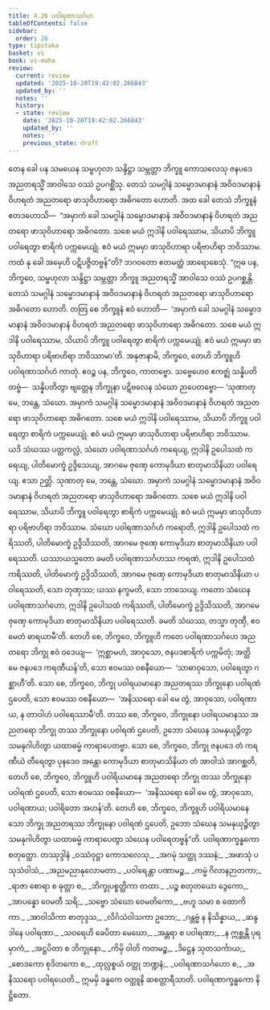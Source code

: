 ```yaml
---
title: 4.26 ပဝါရဏာသင်္ဂဟ
tableOfContents: false
sidebar:
  order: 26
type: tipitaka
basket: vi
book: vi-maha
review:
  current: review
  updated: '2025-10-20T19:42:02.266843'
  updated_by: ''
  notes: ''
  history:
  - state: review
    date: '2025-10-20T19:42:02.266843'
    updated_by: ''
    notes: ''
    previous_state: draft
---
```



<DynamicBreadcrumb />


<ReviewStatus review={frontmatter.review} showDetails={true} />

<HypothesisAnnotation frontmatter={frontmatter} />

<Division number="241" book="vi-maha" e="ch" v="3" p="261">

<Paragraph number="1111" book="vi-maha">
တေန ခေါ ပန သမယေန သမ္ဗဟုလာ သန္ဒိဋ္ဌာ သမ္ဘတ္တာ ဘိက္ခူ ကောသလေသု ဇနပဒေ အညတရသ္မိံ အာဝါသေ ဝဿံ ဥပဂစ္ဆိံသု. တေသံ သမဂ္ဂါနံ သမ္မောဒမာနာနံ အဝိဝဒမာနာနံ ဝိဟရတံ အညတရော ဖာသုဝိဟာရော အဓိဂတော ဟောတိ. အထ ခေါ တေသံ ဘိက္ခူနံ ဧတဒဟောသိ—  “အမှာကံ ခေါ သမဂ္ဂါနံ သမ္မောဒမာနာနံ အဝိဝဒမာနာနံ ဝိဟရတံ အညတရော ဖာသုဝိဟာရော အဓိဂတော. သစေ မယံ ဣဒါနိ ပဝါရေဿာမ, သိယာပိ ဘိက္ခူ ပဝါရေတွာ စာရိကံ ပက္ကမေယျုံ. ဧဝံ မယံ ဣမမှာ ဖာသုဝိဟာရာ ပရိဗာဟိရာ ဘဝိဿာမ. ကထံ နု ခေါ အမှေဟိ ပဋိပဇ္ဇိတဗ္ဗန်”တိ? ဘဂဝတော ဧတမတ္ထံ အာရောစေသုံ.
</Paragraph>

<Paragraph number="1112" book="vi-maha">
“ဣဓ ပန, ဘိက္ခဝေ, သမ္ဗဟုလာ သန္ဒိဋ္ဌာ သမ္ဘတ္တာ ဘိက္ခူ အညတရသ္မိံ အာဝါသေ ဝဿံ ဥပဂစ္ဆန္တိ. တေသံ သမဂ္ဂါနံ သမ္မောဒမာနာနံ အဝိဝဒမာနာနံ ဝိဟရတံ အညတရော ဖာသုဝိဟာရော အဓိဂတော ဟောတိ. တတြ စေ ဘိက္ခူနံ ဧဝံ ဟောတိ—  ‘အမှာကံ ခေါ သမဂ္ဂါနံ သမ္မောဒမာနာနံ အဝိဝဒမာနာနံ ဝိဟရတံ အညတရော ဖာသုဝိဟာရော အဓိဂတော. သစေ မယံ ဣဒါနိ ပဝါရေဿာမ, သိယာပိ ဘိက္ခူ ပဝါရေတွာ စာရိကံ ပက္ကမေယျုံ. ဧဝံ မယံ ဣမမှာ ဖာသုဝိဟာရာ ပရိဗာဟိရာ ဘဝိဿာမာ’တိ. အနုဇာနာမိ, ဘိက္ခဝေ, တေဟိ ဘိက္ခူဟိ ပဝါရဏာသင်္ဂဟံ ကာတုံ. ဧဝဉ္စ ပန, ဘိက္ခဝေ, ကာတဗ္ဗော. သဗ္ဗေဟေဝ ဧကဇ္ဈံ သန္နိပတိတဗ္ဗံ—  သန္နိပတိတွာ ဗျတ္တေန ဘိက္ခုနာ ပဋိဗလေန သံဃော ဉာပေတဗ္ဗော—
</Paragraph>

<Paragraph number="1113" book="vi-maha">
‘သုဏာတု မေ, ဘန္တေ, သံဃော. အမှာကံ သမဂ္ဂါနံ သမ္မောဒမာနာနံ အဝိဝဒမာနာနံ ဝိဟရတံ အညတရော ဖာသုဝိဟာရော အဓိဂတော. သစေ မယံ ဣဒါနိ ပဝါရေဿာမ, သိယာပိ ဘိက္ခူ ပဝါရေတွာ စာရိကံ ပက္ကမေယျုံ. ဧဝံ မယံ ဣမမှာ ဖာသုဝိဟာရာ ပရိဗာဟိရာ ဘဝိဿာမ. ယဒိ သံဃဿ ပတ္တကလ္လံ, သံဃော ပဝါရဏာသင်္ဂဟံ ကရေယျ, ဣဒါနိ ဥပေါသထံ ကရေယျ, ပါတိမောက္ခံ ဥဒ္ဒိသေယျ, အာဂမေ ဇုဏှေ ကောမုဒိယာ စာတုမာသိနိယာ ပဝါရေယျ. ဧသာ ဉတ္တိ.
</Paragraph>

<Paragraph number="1114" book="vi-maha">
သုဏာတု မေ, ဘန္တေ, သံဃော. အမှာကံ သမဂ္ဂါနံ သမ္မောဒမာနာနံ အဝိဝဒမာနာနံ ဝိဟရတံ အညတရော ဖာသုဝိဟာရော အဓိဂတော. သစေ မယံ ဣဒါနိ ပဝါရေဿာမ, သိယာပိ ဘိက္ခူ ပဝါရေတွာ စာရိကံ ပက္ကမေယျုံ. ဧဝံ မယံ ဣမမှာ ဖာသုဝိဟာရာ ပရိဗာဟိရာ ဘဝိဿာမ. သံဃော ပဝါရဏာသင်္ဂဟံ ကရောတိ, ဣဒါနိ ဥပေါသထံ ကရိဿတိ, ပါတိမောက္ခံ ဥဒ္ဒိသိဿတိ, အာဂမေ ဇုဏှေ ကောမုဒိယာ စာတုမာသိနိယာ ပဝါရေဿတိ. ယဿာယသ္မတော ခမတိ ပဝါရဏာသင်္ဂဟဿ ကရဏံ, ဣဒါနိ ဥပေါသထံ ကရိဿတိ, ပါတိမောက္ခံ ဥဒ္ဒိသိဿတိ, အာဂမေ ဇုဏှေ ကောမုဒိယာ စာတုမာသိနိယာ ပဝါရေဿတိ, သော တုဏှဿ; ယဿ နက္ခမတိ, သော ဘာသေယျ.
</Paragraph>

<Paragraph number="1115" book="vi-maha">
ကတော သံဃေန ပဝါရဏာသင်္ဂဟော, ဣဒါနိ ဥပေါသထံ ကရိဿတိ, ပါတိမောက္ခံ ဥဒ္ဒိသိဿတိ, အာဂမေ ဇုဏှေ ကောမုဒိယာ စာတုမာသိနိယာ ပဝါရေဿတိ. ခမတိ သံဃဿ, တသ္မာ တုဏှီ, ဧဝမေတံ ဓာရယာမီ’တိ.
</Paragraph>

<Paragraph number="1116" book="vi-maha">
တေဟိ စေ, ဘိက္ခဝေ, ဘိက္ခူဟိ ကတေ ပဝါရဏာသင်္ဂဟေ အညတရော ဘိက္ခု ဧဝံ ဝဒေယျ—  ‘ဣစ္ဆာမဟံ, အာဝုသော, ဇနပဒစာရိကံ ပက္ကမိတုံ; အတ္ထိ မေ ဇနပဒေ ကရဏီယန်’တိ, သော ဧဝမဿ ဝစနီယော—  ‘သာဓာဝုသော, ပဝါရေတွာ ဂစ္ဆာဟီ’တိ. သော စေ, ဘိက္ခဝေ, ဘိက္ခု ပဝါရယမာနော အညတရဿ ဘိက္ခုနော ပဝါရဏံ ဌပေတိ, သော ဧဝမဿ ဝစနီယော—  ‘အနိဿရော ခေါ မေ တွံ, အာဝုသော, ပဝါရဏာယ, န တာဝါဟံ ပဝါရေဿာမီ’တိ. တဿ စေ, ဘိက္ခဝေ, ဘိက္ခုနော ပဝါရယမာနဿ အညတရော ဘိက္ခု တဿ ဘိက္ခုနော ပဝါရဏံ ဌပေတိ, ဥဘော သံဃေန သမနုယုဉ္ဇိတွာ သမနုဂါဟိတွာ ယထာဓမ္မံ ကာရာပေတဗ္ဗာ. သော စေ, ဘိက္ခဝေ, ဘိက္ခု ဇနပဒေ တံ ကရဏီယံ တီရေတွာ ပုနဒေဝ အန္တော ကောမုဒိယာ စာတုမာသိနိယာ တံ အာဝါသံ အာဂစ္ဆတိ, တေဟိ စေ, ဘိက္ခဝေ, ဘိက္ခူဟိ ပဝါရိယမာနေ အညတရော ဘိက္ခု တဿ ဘိက္ခုနော ပဝါရဏံ ဌပေတိ, သော ဧဝမဿ ဝစနီယော—  ‘အနိဿရော ခေါ မေ တွံ, အာဝုသော, ပဝါရဏာယ; ပဝါရိတော အဟန်’တိ. တေဟိ စေ, ဘိက္ခဝေ, ဘိက္ခူဟိ ပဝါရိယမာနေ သော ဘိက္ခု အညတရဿ ဘိက္ခုနော ပဝါရဏံ ဌပေတိ, ဥဘော သံဃေန သမနုယုဉ္ဇိတွာ သမနုဂါဟိတွာ ယထာဓမ္မံ ကာရာပေတွာ သံဃေန ပဝါရေတဗ္ဗန်”တိ.

</Paragraph>
</Division>

<Paragraph number="1117" type="center" book="vi-maha">
ပဝါရဏာက္ခန္ဓကော စတုတ္ထော.



</Paragraph>

<Paragraph number="1118" type="center" book="vi-maha">
တဿုဒ္ဒါနံ


</Paragraph>

<Paragraph number="1119" type="verses" book="vi-maha">
_ဝဿံဝုဋ္ဌာ ကောသလေသု,_  
_အဂမုံ သတ္ထု ဒဿနံ;_  
_အဖာသုံ ပသုသံဝါသံ,_  
_အညမညာနုလောမတာ._  

</Paragraph>

<Paragraph number="1120" type="verses" book="vi-maha">
_ပဝါရေန္တာ ပဏာမဉ္စ,_  
_ကမ္မံ ဂိလာနဉာတကာ;_  
_ရာဇာ စောရာ စ ဓုတ္တာ စ,_  
_ဘိက္ခုပစ္စတ္ထိကာ တထာ._  

</Paragraph>

<Paragraph number="1121" type="verses" book="vi-maha">
_ပဉ္စ စတုတယော ဒွေကော,_  
_အာပန္နော ဝေမတီ သရိ;_  
_သဗ္ဗော သံဃော ဝေမတိကော,_  
_ဗဟူ သမာ စ ထောကိကာ._  

</Paragraph>

<Paragraph number="1122" type="verses" book="vi-maha">
_အာဝါသိကာ စာတုဒ္ဒသ,_  
_လိင်္ဂသံဝါသကာ ဥဘော;_  
_ဂန္တဗ္ဗံ န နိသိန္နာယ,_  
_ဆန္ဒဒါနေ ပဝါရဏာ._  

</Paragraph>

<Paragraph number="1123" type="verses" book="vi-maha">
_သဝရေဟိ ခေပိတာ မေဃော,_  
_အန္တရာ စ ပဝါရဏာ;_  
_န ဣစ္ဆန္တိ ပုရမှာကံ,_  
_အဋ္ဌပိတာ စ ဘိက္ခုနော._  

</Paragraph>

<Paragraph number="1124" type="verses" book="vi-maha">
_ကိမှိ ဝါတိ ကတမဉ္စ,_  
_ဒိဋ္ဌေန သုတသင်္ကာယ;_  
_စောဒကော စုဒိတကော စ,_  
_ထုလ္လစ္စယံ ဝတ္ထု ဘဏ္ဍနံ;_  
_ပဝါရဏာသင်္ဂဟော စ,_  
_အနိဿရော ပဝါရယေတိ._  


</Paragraph>

<Paragraph number="1125" type="center" book="vi-maha">
ဣမမှိ ခန္ဓကေ ဝတ္ထူနိ ဆစတ္တာရီသာတိ.



</Paragraph>

<Paragraph number="1126" type="center" book="vi-maha">
ပဝါရဏာက္ခန္ဓကော နိဋ္ဌိတော.
</Paragraph>
